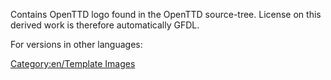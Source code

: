 Contains OpenTTD logo found in the OpenTTD source-tree. License on this derived work is therefore automatically GFDL.

[[Category:en/Template Images]]

For versions in other languages:
